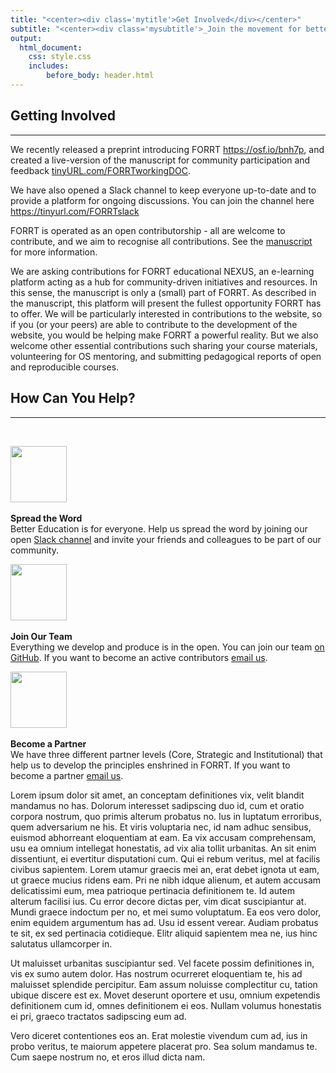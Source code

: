 ```yaml
---
title: "<center><div class='mytitle'>Get Involved</div></center>"
subtitle: "<center><div class='mysubtitle'>_Join the movement for better education</div></center>"
output: 
  html_document:
    css: style.css
    includes: 
        before_body: header.html
---
```



<div class="mycontent">


## Getting Involved
***

We recently released a preprint introducing FORRT [https://osf.io/bnh7p](https://osf.io/bnh7p), and created a live-version of the manuscript for community participation and feedback [tinyURL.com/FORRTworkingDOC](tinyURL.com/FORRTworkingDOC). 

We have also opened a Slack channel to keep everyone up-to-date and to provide a platform for ongoing discussions. You can join the channel here [https://tinyurl.com/FORRTslack](https://tinyurl.com/FORRTslack)

FORRT is operated as an open contributorship - all are welcome to contribute, and we aim to recognise all contributions. See the [manuscript](https://osf.io/bnh7p) for more information.

We are asking contributions for FORRT educational NEXUS, an e-learning platform acting as a hub for community-driven initiatives and resources. In this sense, the manuscript is only a (small) part of FORRT. As described in the manuscript, this platform will present the fullest opportunity FORRT has to offer. We will be particularly interested in contributions to the website, so if you (or your peers) are able to contribute to the development of the website, you would be helping make FORRT a powerful reality. But we also welcome other essential contributions such sharing your course materials, volunteering for OS mentoring, and submitting pedagogical reports of open and reproducible courses. 


## How Can You Help?
***

<br>

<div class="column-left">
![](assets/img/megaphone.png){width=90px} <br><br>
**Spread the Word** 
<br>
Better Education is for everyone. Help us spread the word by joining our open [Slack channel](https://forrt.slack.com/) and invite your friends and colleagues to be part of our community.
</div>


<div class="column-center">
![](assets/img/teamwork.png){width=90px} <br><br>
**Join Our Team** 
<br>
Everything we develop and produce is in the open. You can join our team [on GitHub](https://github.com/flavioazevedo/FORRT). If you want to become an active contributors [email us](mailto:FORRTproject@gmail.com).
</div>


<div class="column-right">
![](assets/img/partner.png){width=90px} <br><br>
**Become a Partner** 
<br>
We have three different partner levels (Core, Strategic and Institutional) that help us to develop the principles enshrined in FORRT. If you want to become a partner [email us](mailto:FORRTproject@gmail.com).
</div>

Lorem ipsum dolor sit amet, an conceptam definitiones vix, velit blandit mandamus no has. Dolorum interesset sadipscing duo id, cum et oratio corpora nostrum, quo primis alterum probatus no. Ius in luptatum erroribus, quem adversarium ne his. Et viris voluptaria nec, id nam adhuc sensibus, euismod abhorreant eloquentiam at eam. Ea vix accusam comprehensam, usu ea omnium intellegat honestatis, ad vix alia tollit urbanitas. An sit enim dissentiunt, ei evertitur disputationi cum. Qui ei rebum veritus, mel at facilis civibus sapientem. Lorem utamur graecis mei an, erat debet ignota ut eam, ut graece mucius ridens eam. Pri ne nibh idque alienum, et autem accusam delicatissimi eum, mea patrioque pertinacia definitionem te. Id autem alterum facilisi ius. Cu error decore dictas per, vim dicat suscipiantur at. Mundi graece indoctum per no, et mei sumo voluptatum. Ea eos vero dolor, enim equidem argumentum has ad. Usu id essent verear. Audiam probatus te sit, ex sed pertinacia cotidieque. Elitr aliquid sapientem mea ne, ius hinc salutatus ullamcorper in.

Ut maluisset urbanitas suscipiantur sed. Vel facete possim definitiones in, vis ex sumo autem dolor. Has nostrum ocurreret eloquentiam te, his ad maluisset splendide percipitur. Eam assum noluisse complectitur cu, tation ubique discere est ex. Movet deserunt oportere et usu, omnium expetendis definitionem cum id, omnes definitionem ei eos. Nullam volumus honestatis ei pri, graeco tractatos sadipscing eum ad.

Vero diceret contentiones eos an. Erat molestie vivendum cum ad, ius in probo veritus, te maiorum appetere placerat pro. Sea solum mandamus te. Cum saepe nostrum no, et eros illud dicta nam.



</div>
